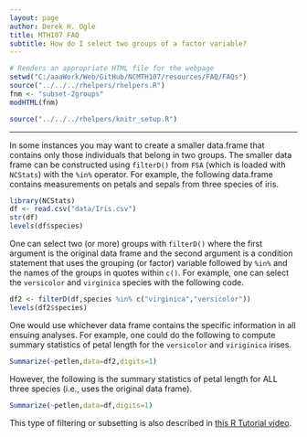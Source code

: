 ```yaml
---
layout: page
author: Derek H. Ogle
title: MTH107 FAQ
subtitle: How do I select two groups of a factor variable?
---
```


```r
# Renders an appropriate HTML file for the webpage
setwd("C:/aaaWork/Web/GitHub/NCMTH107/resources/FAQ/FAQs")
source("../../../rhelpers/rhelpers.R")
fnm <- "subset-2groups"
modHTML(fnm)
```

```r
source("../../../rhelpers/knitr_setup.R")
```

----

In some instances you may want to create a smaller data.frame that contains only those individuals that belong in two groups.  The smaller data frame can be constructed using `filterD()` from `FSA` (which is loaded with `NCStats`) with the `%in%` operator.  For example, the following data.frame contains measurements on petals and sepals from three species of iris.
```r
library(NCStats)
df <- read.csv("data/Iris.csv")
str(df)
levels(df$species)
```

One can select two (or more) groups with `filterD()` where the first argument is the original data frame and the second argument is a condition statement that uses the grouping (or factor) variable followed by `%in%` and the names of the groups in quotes within `c()`. For example, one can select the `versicolor` and `virginica` species with the following code.
```r
df2 <- filterD(df,species %in% c("virginica","versicolor"))
levels(df2$species)
```

One would use whichever data frame contains the specific information in all ensuing analyses. For example, one could do the following to compute summary statistics of petal length for the `versicolor` and `viriginica` irises.
```r
Summarize(~petlen,data=df2,digits=1)
```

However, the following is the summary statistics of petal length for ALL three species (i.e., uses the original data frame).
```r
Summarize(~petlen,data=df,digits=1)
```


This type of filtering or subsetting is also described in [this R Tutorial video](https://vimeo.com/user45324800/filterd).
